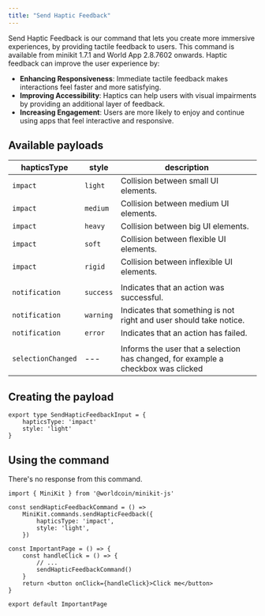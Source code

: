 ```yaml
---
title: "Send Haptic Feedback"
---
```


Send Haptic Feedback is our command that lets you create more immersive experiences, by providing tactile feedback to users.
This command is available from minikit 1.7.1 and World App 2.8.7602 onwards.
Haptic feedback can improve the user experience by:

-   **Enhancing Responsiveness**: Immediate tactile feedback makes interactions feel faster and more satisfying.
-   **Improving Accessibility**: Haptics can help users with visual impairments by providing an additional layer of feedback.
-   **Increasing Engagement**: Users are more likely to enjoy and continue using apps that feel interactive and responsive.

## Available payloads

| hapticsType        | style     | description                                                                       |
| ------------------ | --------- | --------------------------------------------------------------------------------- |
| `impact`           | `light`   | Collision between small UI elements.                                              |
| `impact`           | `medium`  | Collision between medium UI elements.                                             |
| `impact`           | `heavy`   | Collision between big UI elements.                                                |
| `impact`           | `soft`    | Collision between flexible UI elements.                                           |
| `impact`           | `rigid`   | Collision between inflexible UI elements.                                         |
|                    |           |                                                                                   |
| `notification`     | `success` | Indicates that an action was successful.                                          |
| `notification`     | `warning` | Indicates that something is not right and user should take notice.                |
| `notification`     | `error`   | Indicates that an action has failed.                                              |
|                    |           |                                                                                   |
| `selectionChanged` | ---       | Informs the user that a selection has changed, for example a checkbox was clicked |

## Creating the payload

```tsx app/page.tsx
export type SendHapticFeedbackInput = {
	hapticsType: 'impact'
	style: 'light'
}
```

## Using the command

There's no response from this command.

```tsx app/page.tsx
import { MiniKit } from '@worldcoin/minikit-js'

const sendHapticFeedbackCommand = () =>
	MiniKit.commands.sendHapticFeedback({
		hapticsType: 'impact',
		style: 'light',
	})

const ImportantPage = () => {
	const handleClick = () => {
		// ...
		sendHapticFeedbackCommand()
	}
	return <button onClick={handleClick}>Click me</button>
}

export default ImportantPage
```